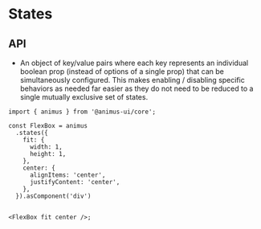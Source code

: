 <Meta title="States" />

# States

## API

- An object of key/value pairs where each key represents an individual boolean prop (instead of options of a single prop) that can be simultaneously configured. This makes enabling / disabling specific behaviors as needed far easier as they do not need to be reduced to a single mutually exclusive set of states.

```tsx
import { animus } from '@animus-ui/core';

const FlexBox = animus
  .states({
    fit: {
      width: 1,
      height: 1,
    },
    center: {
      alignItems: 'center',
      justifyContent: 'center',
    },
  }).asComponent('div')


<FlexBox fit center />;
```
